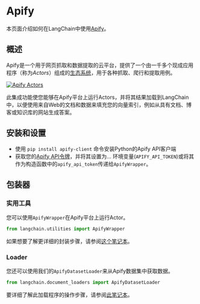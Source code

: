 # Apify

本页面介绍如何在LangChain中使用[Apify](https://apify.com)。

## 概述

Apify是一个用于网页抓取和数据提取的云平台，提供了一个由一千多个现成应用程序（称为*Actors*）组成的[生态系统](https://apify.com/store)，用于各种抓取、爬行和提取用例。

[![Apify Actors](/img/ApifyActors.png)](https://apify.com/store)

此集成功能使您能够在Apify平台上运行Actors，并将其结果加载到LangChain中，以便使用来自Web的文档和数据来填充您的向量索引，例如从具有文档、博客或知识库的网站生成答案。

## 安装和设置

- 使用 `pip install apify-client` 命令安装Python的Apify API客户端
- 获取您的[Apify API令牌](https://console.apify.com/account/integrations)，并将其设置为...
  环境变量(`APIFY_API_TOKEN`)或将其作为构造函数中的`apify_api_token`传递给`ApifyWrapper`。

## 包装器

### 实用工具

您可以使用`ApifyWrapper`在Apify平台上运行Actor。

```python
from langchain.utilities import ApifyWrapper
```

如果想要了解更详细的封装步骤，请参阅[这个笔记本](/docs/modules/agents/tools/integrations/apify.html)。

### Loader

您还可以使用我们的`ApifyDatasetLoader`来从Apify数据集中获取数据。

```python
from langchain.document_loaders import ApifyDatasetLoader
```

要详细了解此加载程序的操作步骤，请参阅[此笔记本](/docs/modules/data_connection/document_loaders/integrations/apify_dataset.html)。
